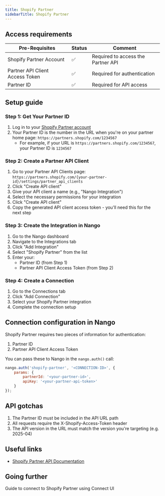```yaml
---
title: Shopify Partner
sidebarTitle: Shopify Partner
---
```



<Overview />
<PreBuiltTooling />
<PreBuiltUseCases />

## Access requirements
| Pre-Requisites | Status | Comment|
| - | - | - |
| Shopify Partner Account | ✅ | Required to access the Partner API |
| Partner API Client Access Token | ✅ | Required for authentication |
| Partner ID | ✅ | Required for API access |

## Setup guide

### Step 1: Get Your Partner ID
1. Log in to your [Shopify Partner account](https://partners.shopify.com)
2. Your Partner ID is the number in the URL when you're on your partner home page: `https://partners.shopify.com/1234567`
   - For example, if your URL is `https://partners.shopify.com/1234567`, your Partner ID is `1234567`

### Step 2: Create a Partner API Client
1. Go to your Partner API Clients page: `https://partners.shopify.com/{your-partner-id}/settings/partner_api_clients`
2. Click "Create API client"
3. Give your API client a name (e.g., "Nango Integration")
4. Select the necessary permissions for your integration
5. Click "Create API client"
6. Copy the generated API client access token - you'll need this for the next step

### Step 3: Create the Integration in Nango
1. Go to the Nango dashboard
2. Navigate to the Integrations tab
3. Click "Add Integration"
4. Select "Shopify Partner" from the list
5. Enter your:
   - Partner ID (from Step 1)
   - Partner API Client Access Token (from Step 2)

### Step 4: Create a Connection
1. Go to the Connections tab
2. Click "Add Connection"
3. Select your Shopify Partner integration
4. Complete the connection setup

## Connection configuration in Nango

Shopify Partner requires two pieces of information for authentication:
1. Partner ID
2. Partner API Client Access Token

You can pass these to Nango in the `nango.auth()` call:

```js
nango.auth('shopify-partner', '<CONNECTION-ID>', {
    params: {
        partnerId: '<your-partner-id>',
        apiKey: '<your-partner-api-token>'
    }
});
```

## API gotchas

1. The Partner ID must be included in the API URL path
2. All requests require the X-Shopify-Access-Token header
3. The API version in the URL must match the version you're targeting (e.g. 2025-04)

## Useful links

- [Shopify Partner API Documentation](https://shopify.dev/docs/api/partner)

## Going further

<Card title="Connect to Shopify Partner" icon="link" href="/integrations/all/shopify-partner/connect" horizontal>
  Guide to connect to Shopify Partner using Connect UI
</Card>
